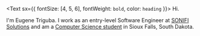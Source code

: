 <Text sx={{ fontSize: [4, 5, 6], fontWeight: `bold`, color: `heading` }}>
  Hi.
</Text>

I'm Eugene Triguba. I work as an entry-level Software Engineer at [SONIFI Solutions](http://sonifi.com/) and am a [Computer Science student](http://augie.edu/) in Sioux Falls, South Dakota.